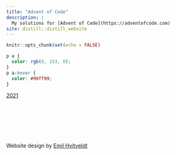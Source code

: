 ```yaml
---
title: "Advent of Code"
description: |
  My solutions for [Advent of Code](https://adventofcode.com)
site: distill::distill_website
---
```


```r
knitr::opts_chunk$set(echo = FALSE)
```

```css
p a {
  color: rgb(0, 153, 0);
}
p a:hover {
  color: #99ff99;
}
```

[2021](2021.html)

<br>
<br>
<br>
<br>
<br>
<br>
Website design by [Emil Hvitveldt](https://github.com/emilhvitfeldt/rstats-adventofcode)
